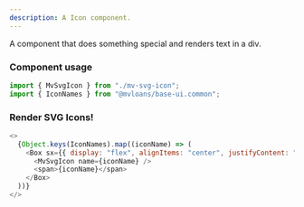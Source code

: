 ```yaml
---
description: A Icon component.
---
```




A component that does something special and renders text in a div.

### Component usage

```js
import { MvSvgIcon } from "./mv-svg-icon";
import { IconNames } from "@mvloans/base-ui.common";
```

### Render SVG Icons!

```js live
<>
  {Object.keys(IconNames).map((iconName) => (
    <Box sx={{ display: "flex", alignItems: "center", justifyContent: "space-between", margin: "5px" }}>
      <MvSvgIcon name={iconName} />
      <span>{iconName}</span>
    </Box>
  ))}
</>
```
